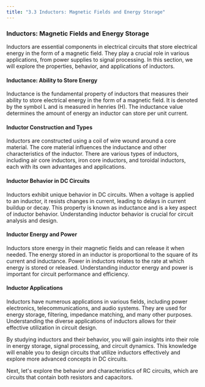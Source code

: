 ```yaml
---
title: "3.3 Inductors: Magnetic Fields and Energy Storage"
---
```


### Inductors: Magnetic Fields and Energy Storage

Inductors are essential components in electrical circuits that store electrical energy in the form of a magnetic field. They play a crucial role in various applications, from power supplies to signal processing. In this section, we will explore the properties, behavior, and applications of inductors.

#### Inductance: Ability to Store Energy

Inductance is the fundamental property of inductors that measures their ability to store electrical energy in the form of a magnetic field. It is denoted by the symbol L and is measured in henries (H). The inductance value determines the amount of energy an inductor can store per unit current.

#### Inductor Construction and Types

Inductors are constructed using a coil of wire wound around a core material. The core material influences the inductance and other characteristics of the inductor. There are various types of inductors, including air core inductors, iron core inductors, and toroidal inductors, each with its own advantages and applications.

#### Inductor Behavior in DC Circuits

Inductors exhibit unique behavior in DC circuits. When a voltage is applied to an inductor, it resists changes in current, leading to delays in current buildup or decay. This property is known as inductance and is a key aspect of inductor behavior. Understanding inductor behavior is crucial for circuit analysis and design.

#### Inductor Energy and Power

Inductors store energy in their magnetic fields and can release it when needed. The energy stored in an inductor is proportional to the square of its current and inductance. Power in inductors relates to the rate at which energy is stored or released. Understanding inductor energy and power is important for circuit performance and efficiency.

#### Inductor Applications

Inductors have numerous applications in various fields, including power electronics, telecommunications, and audio systems. They are used for energy storage, filtering, impedance matching, and many other purposes. Understanding the diverse applications of inductors allows for their effective utilization in circuit design.

By studying inductors and their behavior, you will gain insights into their role in energy storage, signal processing, and circuit dynamics. This knowledge will enable you to design circuits that utilize inductors effectively and explore more advanced concepts in DC circuits.

Next, let's explore the behavior and characteristics of RC circuits, which are circuits that contain both resistors and capacitors.
